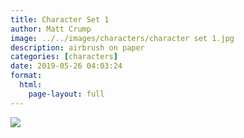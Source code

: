 ```yaml
---
title: Character Set 1
author: Matt Crump
image: ../../images/characters/character set 1.jpg
description: airbrush on paper
categories: [characters]
date: 2019-05-26 04:03:24
format:
  html:
    page-layout: full
---
```


![](../../images/characters/character set 1.jpg)

